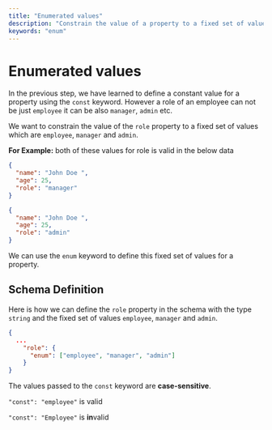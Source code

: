 ```yaml
---
title: "Enumerated values"
description: "Constrain the value of a property to a fixed set of values using JSON Schema."
keywords: "enum"
---
```


# Enumerated values

In the previous step, we have learned to define a constant value for a property using the `const` keyword. However a role of an employee can not be just `employee` it can be also `manager`, `admin` etc.

We want to constrain  the value of the `role` property to a fixed set of values which are `employee`, `manager` and `admin`.


**For Example:** both of these values for role is valid in the below data
```json highlightLineStart={4} 
{
  "name": "John Doe ",
  "age": 25,
  "role": "manager"
}
```
```json highlightLineStart={4} 
{
  "name": "John Doe ",
  "age": 25,
  "role": "admin"
}
```



We can use the `enum` keyword to define this fixed set of values for a property.

## Schema Definition

Here is how we can define the `role` property in the schema with the type `string` and the fixed set of values `employee`, `manager` and `admin`.

```json 
{
  ...
    "role": {
      "enum": ["employee", "manager", "admin"]
    }
}
```



<GoodToKnowBox>

The values passed to the `const` keyword are **case-sensitive**.

`"const": "employee"` is valid 

`"const": "Employee"` is **in**valid 

</GoodToKnowBox>